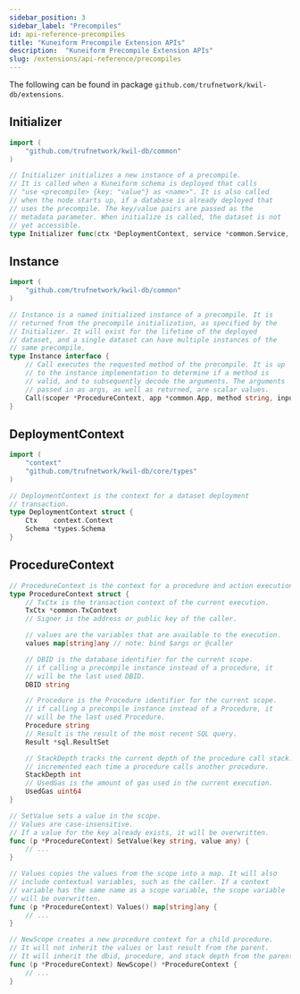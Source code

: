 ```yaml
---
sidebar_position: 3
sidebar_label: "Precompiles"
id: api-reference-precompiles
title: "Kuneiform Precompile Extension APIs"
description:  "Kuneiform Precompile Extension APIs"
slug: /extensions/api-reference/precompiles
---
```


The following can be found in package `github.com/trufnetwork/kwil-db/extensions`.

## Initializer

```go
import (
    "github.com/trufnetwork/kwil-db/common"
)

// Initializer initializes a new instance of a precompile.
// It is called when a Kuneiform schema is deployed that calls
// "use <precompile> {key: "value"} as <name>". It is also called
// when the node starts up, if a database is already deployed that
// uses the precompile. The key/value pairs are passed as the
// metadata parameter. When initialize is called, the dataset is not
// yet accessible.
type Initializer func(ctx *DeploymentContext, service *common.Service, metadata map[string]string) (Instance, error)
```

## Instance

```go
import (
    "github.com/trufnetwork/kwil-db/common"
)

// Instance is a named initialized instance of a precompile. It is
// returned from the precompile initialization, as specified by the
// Initializer. It will exist for the lifetime of the deployed
// dataset, and a single dataset can have multiple instances of the
// same precompile.
type Instance interface {
	// Call executes the requested method of the precompile. It is up
	// to the instance implementation to determine if a method is
	// valid, and to subsequently decode the arguments. The arguments
	// passed in as args, as well as returned, are scalar values.
	Call(scoper *ProcedureContext, app *common.App, method string, inputs []any) ([]any, error)
}
```

## DeploymentContext

```go
import (
    "context"
    "github.com/trufnetwork/kwil-db/core/types"
)

// DeploymentContext is the context for a dataset deployment
// transaction.
type DeploymentContext struct {
	Ctx    context.Context
	Schema *types.Schema
}
```

## ProcedureContext

```go
// ProcedureContext is the context for a procedure and action execution.
type ProcedureContext struct {
	// TxCtx is the transaction context of the current execution.
	TxCtx *common.TxContext
	// Signer is the address or public key of the caller.

	// values are the variables that are available to the execution.
	values map[string]any // note: bind $args or @caller

	// DBID is the database identifier for the current scope.
	// if calling a precompile instance instead of a procedure, it
	// will be the last used DBID.
	DBID string

	// Procedure is the Procedure identifier for the current scope.
	// if calling a precompile instance instead of a Procedure, it
	// will be the last used Procedure.
	Procedure string
	// Result is the result of the most recent SQL query.
	Result *sql.ResultSet

	// StackDepth tracks the current depth of the procedure call stack. It is
	// incremented each time a procedure calls another procedure.
	StackDepth int
	// UsedGas is the amount of gas used in the current execution.
	UsedGas uint64
}

// SetValue sets a value in the scope.
// Values are case-insensitive.
// If a value for the key already exists, it will be overwritten.
func (p *ProcedureContext) SetValue(key string, value any) {
	// ...
}

// Values copies the values from the scope into a map. It will also
// include contextual variables, such as the caller. If a context
// variable has the same name as a scope variable, the scope variable
// will be overwritten.
func (p *ProcedureContext) Values() map[string]any {
	// ...
}

// NewScope creates a new procedure context for a child procedure.
// It will not inherit the values or last result from the parent.
// It will inherit the dbid, procedure, and stack depth from the parent.
func (p *ProcedureContext) NewScope() *ProcedureContext {
	// ...
}
```